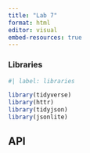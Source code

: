 ```yaml
---
title: "Lab 7"
format: html
editor: visual
embed-resources: true
---
```


### Libraries

```r
#| label: libraries

library(tidyverse)
library(httr)
library(tidyjson)
library(jsonlite)

```

## API
